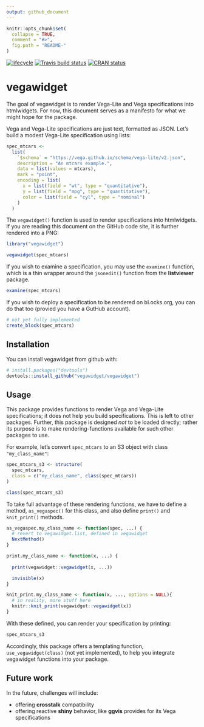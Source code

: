 ```yaml
---
output: github_document
---
```


<!-- README.md is generated from README.Rmd. Please edit that file -->

```r
knitr::opts_chunk$set(
  collapse = TRUE,
  comment = "#>",
  fig.path = "README-"
)
```

[![lifecycle](https://img.shields.io/badge/lifecycle-experimental-orange.svg)](https://www.tidyverse.org/lifecycle/#experimental)
[![Travis build status](https://travis-ci.org/vegawidget/vegawidget.svg?branch=master)](https://travis-ci.org/vegawidget/vegawidget)
[![CRAN status](https://www.r-pkg.org/badges/version/vegawidget)](https://cran.r-project.org/package=vegawidget)

# vegawidget

The goal of vegawidget is to render Vega-Lite and Vega specifications into htmlwidgets. For now, this document serves as a manifesto for what we might hope for the package.

Vega and Vega-Lite specifications are just text, formatted as JSON. Let's build a modest Vega-Lite specification using lists:

```r
spec_mtcars <-
  list(
    `$schema` = "https://vega.github.io/schema/vega-lite/v2.json",
    description = "An mtcars example.",
    data = list(values = mtcars),
    mark = "point",
    encoding = list(
      x = list(field = "wt", type = "quantitative"),
      y = list(field = "mpg", type = "quantitative"),
      color = list(field = "cyl", type = "nominal")
    )
  )  
```

The `vegawidget()` function is used to render specifications into htmlwidgets. If you are reading this document on the GitHub code site, it is further rendered into a PNG: 

```r
library("vegawidget")

vegawidget(spec_mtcars)
```

If you wish to examine a specification, you may use the `examine()` function, which is a thin wrapper around the `jsonedit()` function from the **listviewer** package.

```r
examine(spec_mtcars)
```

If you wish to deploy a specification to be rendered on bl.ocks.org, you can do that too (provied you have a GutHub account).

```r
# not yet fully implemented
create_block(spec_mtcars)
```

## Installation

You can install vegawidget from github with:

```r
# install.packages("devtools")
devtools::install_github("vegawidget/vegawidget")
```

## Usage

This package provides functions to render Vega and Vega-Lite specifications; it does not help you build specifications. This is left to other packages. Further, this package is designed *not* to be loaded directly; rather its purpose is to make rendering-functions available for such other packages to use.

For example, let's convert `spec_mtcars` to an S3 object with class `"my_class_name"`:

```r
spec_mtcars_s3 <- structure(
  spec_mtcars,
  class = c("my_class_name", class(spec_mtcars))
)

class(spec_mtcars_s3)
```

To take full advantage of these rendering functions, we have to define a method, `as_vegaspec()` for this class, and also define `print()` and `knit_print()` methods.

```r
as_vegaspec.my_class_name <- function(spec, ...) {
  # revert to vegawidget.list, defined in vegawidget
  NextMethod()
}

print.my_class_name <- function(x, ...) {
  
  print(vegawidget::vegawidget(x, ...))

  invisible(x)
}

knit_print.my_class_name <- function(x, ..., options = NULL){
  # in reality, more stuff here
  knitr::knit_print(vegawidget::vegawidget(x))
}
```

With these defined, you can render your specification by printing:

```r
spec_mtcars_s3
```

Accordingly, this package offers a templating function, `use_vegawidget(class)` (not yet implemented), to help you integrate vegawidget functions into your package. 

## Future work

In the future, challenges will include:

- offering **crosstalk** compatibility
- offering reactive **shiny** behavior, like **ggvis** provides for its Vega specifications




